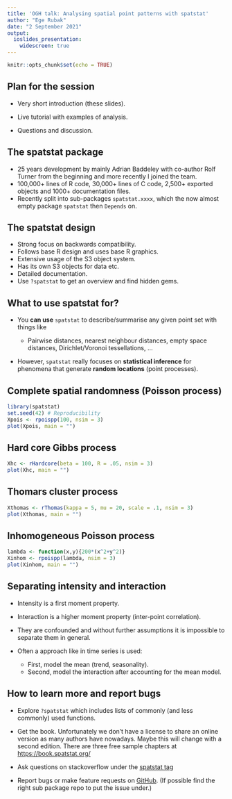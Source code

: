 ```yaml
---
title: 'OGH talk: Analysing spatial point patterns with spatstat'
author: "Ege Rubak"
date: "2 September 2021"
output:
  ioslides_presentation:
    widescreen: true
---
```


```r
knitr::opts_chunk$set(echo = TRUE)
```

## Plan for the session

- Very short introduction (these slides).

- Live tutorial with examples of analysis.

- Questions and discussion.

## The spatstat package

-   25 years development by mainly Adrian Baddeley with co-author Rolf
    Turner from the beginning and more recently I joined the team.
-   100,000+ lines of R code, 30,000+ lines of C code, 2,500+ exported
    objects and 1000+ documentation files.
-   Recently split into sub-packages `spatstat.xxxx`, which the now
    almost empty package `spatstat` then `Depends` on.

## The spatstat design

-   Strong focus on backwards compatibility.
-   Follows base R design and uses base R graphics.
-   Extensive usage of the S3 object system.
-   Has its own S3 objects for data etc.
-   Detailed documentation.
-   Use `?spatstat` to get an overview and find hidden gems.

## What to use spatstat for?

-   You **can use** `spatstat` to describe/summarise any given point set with
    things like

    -   Pairwise distances, nearest neighbour distances, empty space
        distances, Dirichlet/Voronoi tessellations, ...

-   However, `spatstat` really focuses on **statistical inference** for
    phenomena that generate **random locations** (point processes).
    
## Complete spatial randomness (Poisson process)

```r
library(spatstat)
set.seed(42) # Reproducibility
Xpois <- rpoispp(100, nsim = 3)
plot(Xpois, main = "")
```

## Hard core Gibbs process

```r
Xhc <- rHardcore(beta = 100, R = .05, nsim = 3)
plot(Xhc, main = "")
```

## Thomars cluster process

```r
Xthomas <- rThomas(kappa = 5, mu = 20, scale = .1, nsim = 3)
plot(Xthomas, main = "")
```

## Inhomogeneous Poisson process

```r
lambda <- function(x,y){200*(x^2+y^2)}
Xinhom <- rpoispp(lambda, nsim = 3)
plot(Xinhom, main = "")
```

## Separating intensity and interaction

- Intensity is a first moment property.

- Interaction is a higher moment property (inter-point correlation).

- They are confounded and without further assumptions it is impossible to
  separate them in general.
  
- Often a approach like in time series is used:
    + First, model the mean (trend, seasonality).
    + Second, model the interaction after accounting for the mean model.
    
## How to learn more and report bugs

-   Explore `?spatstat` which includes lists of commonly (and less
    commonly) used functions.

-   Get the book. Unfortunately we don't have a license to share an
    online version as many authors have nowadays. Maybe this will change
    with a second edition. There are three free sample chapters at
    <https://book.spatstat.org/>

-   Ask questions on stackoverflow under the [spatstat
    tag](https://stackoverflow.com/tags/spatstat/)

-   Report bugs or make feature requests on
    [GitHub](https://github.com/spatstat/spatstat). (If possible find the
    right sub package repo to put the issue under.)

